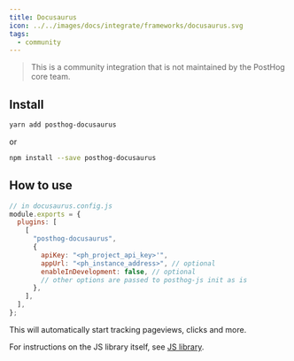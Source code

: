 ```yaml
---
title: Docusaurus
icon: ../../images/docs/integrate/frameworks/docusaurus.svg
tags:
  - community
---
```


> This is a community integration that is not maintained by the PostHog core team.

## Install

```bash
yarn add posthog-docusaurus
```

or

```bash
npm install --save posthog-docusaurus
```

## How to use

```js
// in docusaurus.config.js
module.exports = {
  plugins: [
    [
      "posthog-docusaurus",
      {
        apiKey: "<ph_project_api_key>'",
        appUrl: "<ph_instance_address>", // optional
        enableInDevelopment: false, // optional
        // other options are passed to posthog-js init as is
      },
    ],
  ],
};
```

This will automatically start tracking pageviews, clicks and more.

For instructions on the JS library itself, see [JS library](/docs/integrate/client/js).
